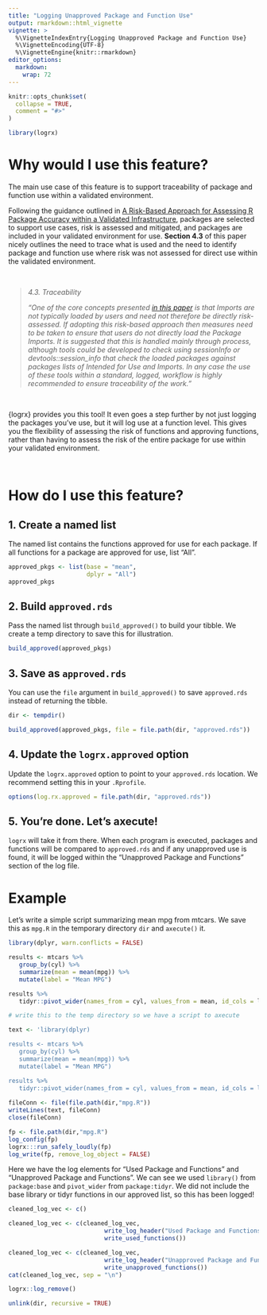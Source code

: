 ```yaml
---
title: "Logging Unapproved Package and Function Use"
output: rmarkdown::html_vignette
vignette: >
  %\VignetteIndexEntry{Logging Unapproved Package and Function Use}
  %\VignetteEncoding{UTF-8}
  %\VignetteEngine{knitr::rmarkdown}
editor_options: 
  markdown: 
    wrap: 72
---
```


```r
knitr::opts_chunk$set(
  collapse = TRUE,
  comment = "#>"
)

library(logrx)
```

# Why would I use this feature?

The main use case of this feature is to support traceability of package
and function use within a validated environment.

Following the guidance outlined in [A Risk-Based Approach for Assessing
R Package Accuracy within a Validated
Infrastructure](https://www.pharmar.org/white-paper/), packages are
selected to support use cases, risk is assessed and mitigated, and
packages are included in your validated environment for use. **Section
4.3** of this paper nicely outlines the need to trace what is used and
the need to identify package and function use where risk was not assessed for
direct use within the validated environment.

<br>

<blockquote> 
*4.3. Traceability*

*"One of the core concepts presented [in this
paper](https://www.pharmar.org/white-paper/) is that Imports are not
typically loaded by users and need not therefore be directly
risk-assessed. If adopting this risk-based approach then measures need
to be taken to ensure that users do not directly load the Package
Imports. It is suggested that this is handled mainly through process,
although tools could be developed to check using sessionInfo or
devtools::session_info that check the loaded packages against packages
lists of Intended for Use and Imports. In any case the use of these
tools within a standard, logged, workflow is highly recommended to
ensure traceability of the work."*
</blockquote>

<br>

{logrx} provides you this tool! It even goes a step further by
not just logging the packages you've use, but it will log use at a function
level. This gives you the flexibility of assessing the risk of
functions and approving functions, rather than having to assess the risk of the entire package for
use within your validated environment.

<br>

# How do I use this feature?

## 1. Create a named list

The named list contains the functions approved for use for each package.
If all functions for a package are approved for use, list "All".

```r
approved_pkgs <- list(base = "mean",
                      dplyr = "All")
approved_pkgs
```

## 2. Build `approved.rds`

Pass the named list through `build_approved()` to build your tibble. We
create a temp directory to save this for illustration.

```r
build_approved(approved_pkgs)
```

## 3. Save as `approved.rds`

You can use the `file` argument in `build_approved()` to save
`approved.rds` instead of returning the tibble.

```r
dir <- tempdir()

build_approved(approved_pkgs, file = file.path(dir, "approved.rds"))
```

## 4. Update the `logrx.approved` option

Update the `logrx.approved` option to point to your `approved.rds`
location. We recommend setting this in your `.Rprofile`.

```r
options(log.rx.approved = file.path(dir, "approved.rds"))
```

## 5. You're done. Let's axecute!

`logrx` will take it from there. When each program is executed, packages
and functions will be compared to `approved.rds` and if any unapproved
use is found, it will be logged within the "Unapproved Package and
Functions" section of the log file.

# Example

Let's write a simple script summarizing mean mpg from mtcars. We save
this as `mpg.R` in the temporary directory `dir` and `axecute()` it.

```r
library(dplyr, warn.conflicts = FALSE)

results <- mtcars %>%
   group_by(cyl) %>%
   summarize(mean = mean(mpg)) %>%
   mutate(label = "Mean MPG")

results %>%
   tidyr::pivot_wider(names_from = cyl, values_from = mean, id_cols = label)
```

```r
# write this to the temp directory so we have a script to axecute

text <- 'library(dplyr)

results <- mtcars %>%
   group_by(cyl) %>%
   summarize(mean = mean(mpg)) %>%
   mutate(label = "Mean MPG")

results %>%
   tidyr::pivot_wider(names_from = cyl, values_from = mean, id_cols = label)'
   
fileConn <- file(file.path(dir,"mpg.R"))
writeLines(text, fileConn)
close(fileConn)
```

```r
fp <- file.path(dir,"mpg.R")
log_config(fp)
logrx:::run_safely_loudly(fp)
log_write(fp, remove_log_object = FALSE)
```

Here we have the log elements for "Used Package and Functions" and
"Unapproved Package and Functions". We can see we used `library()` from
`package:base` and `pivot_wider` from `package:tidyr`. We did not
include the base library or tidyr functions in our approved list, so
this has been logged!

```r
cleaned_log_vec <- c()

cleaned_log_vec <- c(cleaned_log_vec,
                           write_log_header("Used Package and Functions"),
                           write_used_functions())

cleaned_log_vec <- c(cleaned_log_vec,
                           write_log_header("Unapproved Package and Functions"),
                           write_unapproved_functions())
cat(cleaned_log_vec, sep = "\n")
```

```r
logrx::log_remove()

unlink(dir, recursive = TRUE)
```
